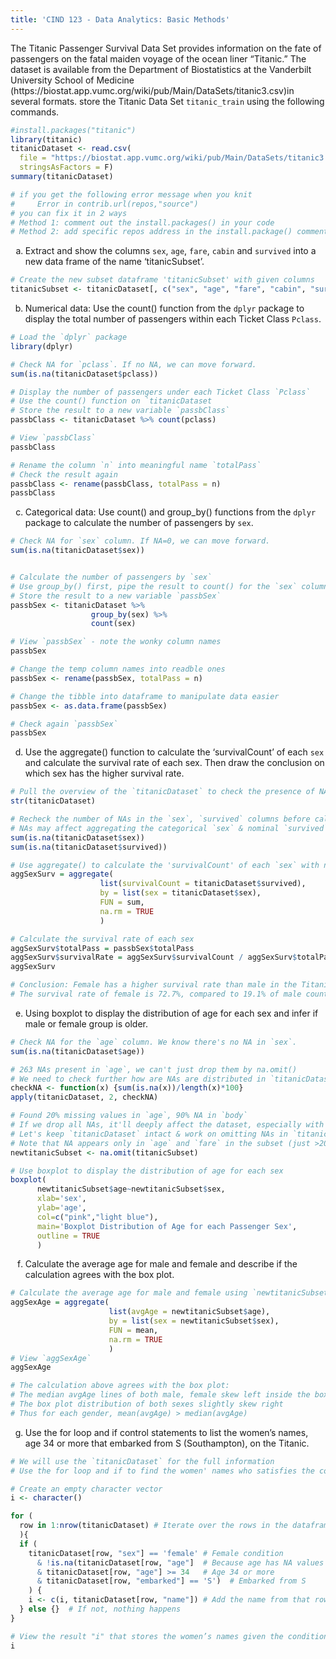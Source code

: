 ---
title: 'CIND 123 - Data Analytics: Basic Methods'
---

The Titanic Passenger Survival Data Set provides information on the fate of passengers on the fatal maiden voyage of the ocean liner "Titanic." The dataset is available from the Department of Biostatistics at the Vanderbilt University School of Medicine (https://biostat.app.vumc.org/wiki/pub/Main/DataSets/titanic3.csv)in several formats. store the Titanic Data Set `titanic_train` using the following commands. 


```{r}
#install.packages("titanic")
library(titanic)
titanicDataset <- read.csv(
  file = "https://biostat.app.vumc.org/wiki/pub/Main/DataSets/titanic3.csv",
  stringsAsFactors = F)
summary(titanicDataset)

# if you get the following error message when you knit 
#     Error in contrib.url(repos,"source")
# you can fix it in 2 ways
# Method 1: comment out the install.packages() in your code
# Method 2: add specific repos address in the install.package() comments, e.g. install.packages("package_name", repos = "http://cran.us.r-project.org")

```

a) Extract and show the columns `sex`, `age`, `fare`, `cabin` and `survived` into a new data frame of the name 'titanicSubset'.
```{r}
# Create the new subset dataframe 'titanicSubset' with given columns
titanicSubset <- titanicDataset[, c("sex", "age", "fare", "cabin", "survived")]

```


b) Numerical data: Use the count() function from the `dplyr` package to display the total number of passengers within each Ticket Class `Pclass`.

```{r}
# Load the `dplyr` package
library(dplyr)

# Check NA for `pclass`. If no NA, we can move forward.
sum(is.na(titanicDataset$pclass))

# Display the number of passengers under each Ticket Class `Pclass`
# Use the count() function on `titanicDataset
# Store the result to a new variable `passbClass`
passbClass <- titanicDataset %>% count(pclass)

# View `passbClass`
passbClass

# Rename the column `n` into meaningful name `totalPass`
# Check the result again
passbClass <- rename(passbClass, totalPass = n)
passbClass

```


c) Categorical data: Use count() and group_by() functions from the `dplyr` package to calculate the number of passengers by `sex`.

```{r}
# Check NA for `sex` column. If NA=0, we can move forward.
sum(is.na(titanicDataset$sex))


# Calculate the number of passengers by `sex`
# Use group_by() first, pipe the result to count() for the `sex` column
# Store the result to a new variable `passbSex`
passbSex <- titanicDataset %>%
                  group_by(sex) %>%
                  count(sex)

# View `passbSex` - note the wonky column names
passbSex

# Change the temp column names into readble ones
passbSex <- rename(passbSex, totalPass = n)

# Change the tibble into dataframe to manipulate data easier
passbSex <- as.data.frame(passbSex)

# Check again `passbSex`
passbSex

```


d) Use the aggregate() function to calculate the 'survivalCount' of each `sex` and calculate the survival rate of each sex. Then draw the conclusion on which sex has the higher survival rate.

```{r}
# Pull the overview of the `titanicDataset` to check the presence of NAs
str(titanicDataset)

# Recheck the number of NAs in the `sex`, `survived` columns before calculation
# NAs may affect aggregating the categorical `sex` & nominal `survived` variables
sum(is.na(titanicDataset$sex))
sum(is.na(titanicDataset$survived))

# Use aggregate() to calculate the 'survivalCount' of each `sex` with na.rm=True
aggSexSurv = aggregate(
                    list(survivalCount = titanicDataset$survived),
                    by = list(sex = titanicDataset$sex),
                    FUN = sum,
                    na.rm = TRUE
                    )

# Calculate the survival rate of each sex
aggSexSurv$totalPass = passbSex$totalPass
aggSexSurv$survivalRate = aggSexSurv$survivalCount / aggSexSurv$totalPass
aggSexSurv

# Conclusion: Female has a higher survival rate than male in the Titanic tragedy.
# The survival rate of female is 72.7%, compared to 19.1% of male counterparts.

```


e) Using boxplot to display the distribution of age for each sex and infer if male or female group is older.

```{r}
# Check NA for the `age` column. We know there's no NA in `sex`.
sum(is.na(titanicDataset$age))

# 263 NAs present in `age`, we can't just drop them by na.omit()
# We need to check further how are NAs are distributed in `titanicDataset`
checkNA <- function(x) {sum(is.na(x))/length(x)*100}
apply(titanicDataset, 2, checkNA)

# Found 20% missing values in `age`, 90% NA in `body`
# If we drop all NAs, it'll deeply affect the dataset, especially with `body`
# Let's keep `titanicDataset` intact & work on omitting NAs in `titanicSubset`
# Note that NA appears only in `age` and `fare` in the subset (just >20% of the dataset was dropped)
newtitanicSubset <- na.omit(titanicSubset)

# Use boxplot to display the distribution of age for each sex
boxplot(
      newtitanicSubset$age~newtitanicSubset$sex,
      xlab='sex',
      ylab='age',
      col=c("pink","light blue"),
      main='Boxplot Distribution of Age for each Passenger Sex',
      outline = TRUE
      )

```


f) Calculate the average age for male and female and describe if the calculation agrees with the box plot.

```{r}
# Calculate the average age for male and female using `newtitanicSubset`
aggSexAge = aggregate(
                      list(avgAge = newtitanicSubset$age),
                      by = list(sex = newtitanicSubset$sex),
                      FUN = mean, 
                      na.rm = TRUE
                      )
# View `aggSexAge`
aggSexAge

# The calculation above agrees with the box plot:
# The median avgAge lines of both male, female skew left inside the box
# The box plot distribution of both sexes slightly skew right
# Thus for each gender, mean(avgAge) > median(avgAge)
```


g) Use the for loop and if control statements to list the women’s names, age 34 or more that embarked from S (Southampton), on the Titanic.

```{r}
# We will use the `titanicDataset` for the full information
# Use the for loop and if to find the women' names who satisfies the conditions

# Create an empty character vector
i <- character()

for (
  row in 1:nrow(titanicDataset) # Iterate over the rows in the dataframe
  ){
  if (
    titanicDataset[row, "sex"] == 'female' # Female condition
      & !is.na(titanicDataset[row, "age"]  # Because age has NA values
      & titanicDataset[row, "age"] >= 34   # Age 34 or more
      & titanicDataset[row, "embarked"] == 'S')  # Embarked from S
    ) {
    i <- c(i, titanicDataset[row, "name"]) # Add the name from that row to "i"
  } else {}  # If not, nothing happens
}

# View the result "i" that stores the women’s names given the conditions
i
```

